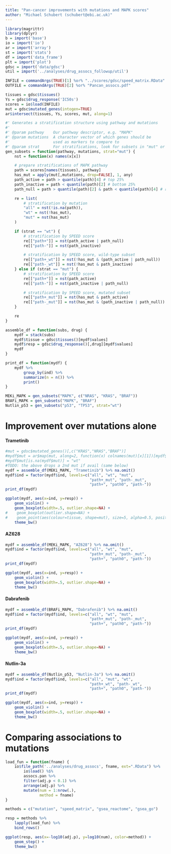 ```yaml
---
title: "Pan-cancer improvements with mutations and MAPK scores"
author: "Michael Schubert (schubert@ebi.ac.uk)"
---
```


```r
library(magrittr)
library(dplyr)
b = import('base')
io = import('io')
ar = import('array')
st = import('stats')
df = import('data_frame')
plt = import('plot')
gdsc = import('data/gdsc')
util = import('../analyses/drug_assocs_followup/util')

INFILE = commandArgs(TRUE)[1] %or% "../scores/gdsc/speed_matrix.RData"
OUTFILE = commandArgs(TRUE)[2] %or% "Pancan_assocs.pdf"

tissues = gdsc$tissues()
Ys = gdsc$drug_response('IC50s')
scores = io$load(INFILE)
mut = gdsc$mutated_genes(intogen=TRUE)
ar$intersect(tissues, Ys, scores, mut, along=1)

#' Generates a stratification structure using pathway and mutations
#'
#' @param pathway    Our pathway descriptor, e.g. "MAPK"
#' @param mutations  A character vector of which genes should be
#'                   used as markers to compare to
#' @param strat      For stratifications, look for subsets in "mut" or "wt"?
gen_subsets = function(pathway, mutations, strat="mut") {
    nst = function(x) names(x[x])

    # prepare stratifications of MAPK pathway
    path = scores[names(tissues), pathway]
    has_mut = apply(mut[,mutations, drop=FALSE], 1, any)
    path_active = path > quantile(path)[4] # top 25%
    path_inactive = path < quantile(path)[2] # bottom 25%
    path_null = path > quantile(path)[2] & path < quantile(path)[4] # rest

    re = list(
        # stratification by mutation
        "all" = nst(!is.na(path)),
        "wt" = nst(!has_mut),
        "mut" = nst(has_mut)
    )

    if (strat == "wt") {
        # stratification by SPEED score
        re[["path+"]] = nst(path_active | path_null)
        re[["path-"]] = nst(path_inactive)

        # stratification by SPEED score, wild-type subset
        re[["path+_wt"]] = nst(!has_mut & (path_active | path_null))
        re[["path-_wt"]] = nst(!has_mut & path_inactive)
    } else if (strat == "mut") {
        # stratification by SPEED score
        re[["path+"]] = nst(path_active)
        re[["path-"]] = nst(path_inactive | path_null)

        # stratification by SPEED score, mutated subset
        re[["path+_mut"]] = nst(has_mut & path_active)
        re[["path-_mut"]] = nst(has_mut & (path_inactive | path_null))
    }

    re
}

assemble_df = function(subs, drug) {
    mydf = stack(subs)
    mydf$tissue = gdsc$tissues()[mydf$values]
    mydf$resp = gdsc$drug_response()[,drug][mydf$values]
    mydf
}

print_df = function(mydf) {
    mydf %>%
        group_by(ind) %>%
        summarize(n = n()) %>%
        print()
}

MEKi_MAPK = gen_subsets("MAPK", c("NRAS", "KRAS", "BRAF"))
BRAFi_MAPK = gen_subsets("MAPK", "BRAF")
Nutlin_p53 = gen_subsets("p53", "TP53", strat="wt")
```

# Improvement over mutations alone

#### Trametinib

```r
#mut = gdsc$mutated_genes()[,c("KRAS","NRAS","BRAF")]
#mydf$mut = ar$map(mut, along=2, function(x) colnames(mut)[x][1])[mydf$values]
#mydf$mut[is.na(mydf$mut)] = "wt"
#TODO: the above drops a 2nd mut if avail (same below)
mydf = assemble_df(MEKi_MAPK, "Trametinib") %>% na.omit()
mydf$ind = factor(mydf$ind, levels=c("all", "wt", "mut",
                                     "path+_mut", "path-_mut",
                                     "path+", "path0", "path-"))
print_df(mydf)

ggplot(mydf, aes(x=ind, y=resp)) +
    geom_violin() +
    geom_boxplot(width=.5, outlier.shape=NA) +
#    geom_boxplot(outlier.shape=NA) +
#    geom_point(aes(colour=tissue, shape=mut), size=5, alpha=0.5, position=position_jitter(w=0.5))
    theme_bw()
```

#### AZ628

```r
mydf = assemble_df(MEKi_MAPK, "AZ628") %>% na.omit()
mydf$ind = factor(mydf$ind, levels=c("all", "wt", "mut",
                                     "path+_mut", "path-_mut",
                                     "path+", "path0", "path-"))
print_df(mydf)

ggplot(mydf, aes(x=ind, y=resp)) +
    geom_violin() +
    geom_boxplot(width=.5, outlier.shape=NA) +
    theme_bw()
```

#### Dabrafenib

```r
mydf = assemble_df(BRAFi_MAPK, "Dabrafenib") %>% na.omit()
mydf$ind = factor(mydf$ind, levels=c("all", "wt", "mut",
                                     "path+_mut", "path-_mut",
                                     "path+", "path0", "path-"))
print_df(mydf)

ggplot(mydf, aes(x=ind, y=resp)) +
    geom_violin() +
    geom_boxplot(width=.5, outlier.shape=NA) +
    theme_bw()
```

#### Nutlin-3a

```r
mydf = assemble_df(Nutlin_p53, "Nutlin-3a") %>% na.omit()
mydf$ind = factor(mydf$ind, levels=c("all", "mut", "wt",
                                     "path+_wt", "path-_wt",
                                     "path+", "path0", "path-"))
print_df(mydf)

ggplot(mydf, aes(x=ind, y=resp)) +
    geom_violin() +
    geom_boxplot(width=.5, outlier.shape=NA) +
    theme_bw()
```


# Comparing associations to mutations

```r
load_fun = function(fname) {
    io$file_path('../analyses/drug_assocs', fname, ext=".RData") %>%
        io$load() %$%
        assocs.pan %>%
        filter(adj.p < 0.1) %>%
        arrange(adj.p) %>%
        mutate(num = 1:nrow(.),
               method = fname)
}

methods = c("mutation", "speed_matrix", "gsea_reactome", "gsea_go")

resp = methods %>%
    lapply(load_fun) %>%
    bind_rows()

ggplot(resp, aes(x=-log10(adj.p), y=log10(num), color=method)) +
    geom_step() +
    theme_bw()
```
